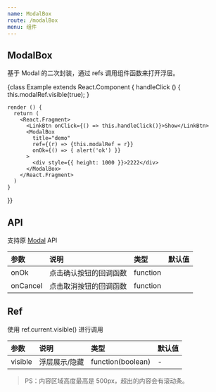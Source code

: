 ```yaml
---
name: ModalBox
route: /modalBox
menu: 组件
---
```



## ModalBox

基于 Modal 的二次封装，通过 refs 调用组件函数来打开浮层。

<Playground>
  {class Example extends React.Component {
    handleClick () {
      this.modalRef.visible(true);
    }

    render () {
      return (
        <React.Fragment>
          <LinkBtn onClick={() => this.handleClick()}>Show</LinkBtn>
          <ModalBox
            title="demo"
            ref={(r) => {this.modalRef = r}}
            onOk={() => { alert('ok') }}
          >
            <div style={{ height: 1000 }}>2222</div>
          </ModalBox>
        </React.Fragment>
      )
    }
  }}
</Playground>

## API

支持原 [Modal](https://ant-design.gitee.io/components/modal-cn/) API

|参数|说明|类型|默认值|
|:--|:--|:--|:--|
|onOk|点击确认按钮的回调函数|function||
|onCancel|点击取消按钮的回调函数|function||

## Ref

使用 ref.current.visible() 进行调用

|参数|说明|类型|默认值|
|:--|:--|:--|:--|
|visible|浮层展示/隐藏|function(boolean)|-|

> PS：内容区域高度最高是 500px，超出的内容会有滚动条。